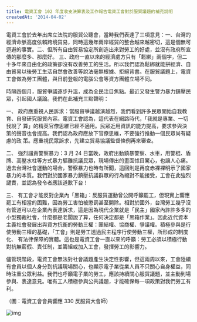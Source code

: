 ```yaml
---
title: 電資工會 102 年度收支決算表及工作報告電資工會對於服貿議題的補充說明
createdAt: '2014-04-02'
---
```


電資工會於去年出席立法院的服貿公聽會，當時我們表達了三項意見：一、台灣的經濟命脈高度依賴跨境貿易，同時這幾年兩岸經貿的整合越來越密切，這是個無可迴避的事實。二、但所有自由貿易協定所創造出來對勞工的好處，並沒有政府所宣傳的那麼多、那麼好。 三、政府一直以來的經濟處方只有「鬆綁」兩個字，但二十多年來自由化的政策卻沒有改善勞工的生活。所以我們認為鬆綁就能拼經濟、自由貿易以後勞工生活自然會改善等說法毫無根據、拒絕背書。在服貿議題上，電資工會做為勞工團體，與日前登報的電腦公會等資方團體立場不同。

時隔四個月，服貿爭議逐步升溫，成為全民注目焦點。最近又發生警力暴力鎮壓民眾，引起國人議論。我們在此補充三點聲明：

一、 政府應重視人民訴求：當服貿爭議越演越烈，我們看到許多民眾開始自我教育、自發研究服貿內容。電資工會認為，這代表在網路時代，「我就是專業、一切我說了 算」的精英官僚思維已經不適用。民眾近用資訊的能力提高，要求參與決策的聲音也會提高。我們認為政府應放下官僚思維，不要強行推動一個民眾尚有疑慮的政 策。應重視民眾訴求，先建立貿易協議監督條例再來審查。

二、 強烈譴責警察暴力：3 月 24 日當晚，政府出動鎮暴警察、水車，用警棍、盾牌、高壓水柱等方式暴力驅離抗議民眾，現場傳出的畫面怵目驚心，也讓人心痛。過去台灣社會運動的場合，警察暴力也時有所聞，這回則是再度赤裸裸明示了國家暴力的本質。我們對於國家暴力鎮壓抗議群眾的行為絕對不能接受，工會在此強烈譴責，並認為發令者應該道歉下台！

三、 有工會才能反對企業內「黑箱」：反服貿運動曾公開呼籲罷工，但現實上響應罷工有相當的困難，因為勞工害怕被懲罰甚至開除。相對於國外，台灣勞工幾乎沒有管道可以在企業內表達訴求，這是因為現代企業就是「民主」國家內許許多多的小型獨裁社會，什麼都是老闆說了算，任何決定都是「黑箱作業」。因此近代資本主義社會發展出與資方抗衡的勞動三權：團結權、協商權、爭議權。積極參與是行使勞動三權的基礎，「工會」則是勞工透過民主程序行使勞動三權，所形成的制度化、 有法律保障的實體。這也是電資工會一直以來的呼籲：勞工必須以積極行動對抗無薪假、責任制，並籌組或加入工會，發揮勞工的影響力。

儘管現階段，電資工會無法對社會議題產生決定性影響，但這兩周以來，工會陸續有會員以個人身分到抗議現場關心，也顯示電子業從業人員不只關心自身權益，同時注重公眾利益。我們也呼籲電子業的勞工，應該持續關心服貿議題，並主動到場參與、表達意見。唯有工人積極參與公共議題，才能確保每一項政策對我們勞工有利。

（圖：電資工會會員響應 330 反服貿大會師）

![img](/images/20140402/1.jpeg)
